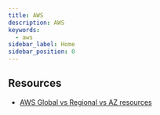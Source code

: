 ```yaml
---
title: AWS 
description: AWS
keywords:
  - aws
sidebar_label: Home
sidebar_position: 0
---
```


## Resources

- [AWS Global vs Regional vs AZ resources](https://jayendrapatil.com/aws-global-vs-regional-vs-az-resources/)




  